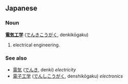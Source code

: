 == Japanese ==
=== Noun ===
'''[[電]][[気]][[工]][[学]]''' ([[でんきこうがく]], denkikōgaku)

# electrical engineering.

=== See also ===
* [[電気]] ([[でんき]], denki)  ''electricity''
* [[電子工学]] ([[でんしこうがく]], denshikōgaku)  ''electronics''